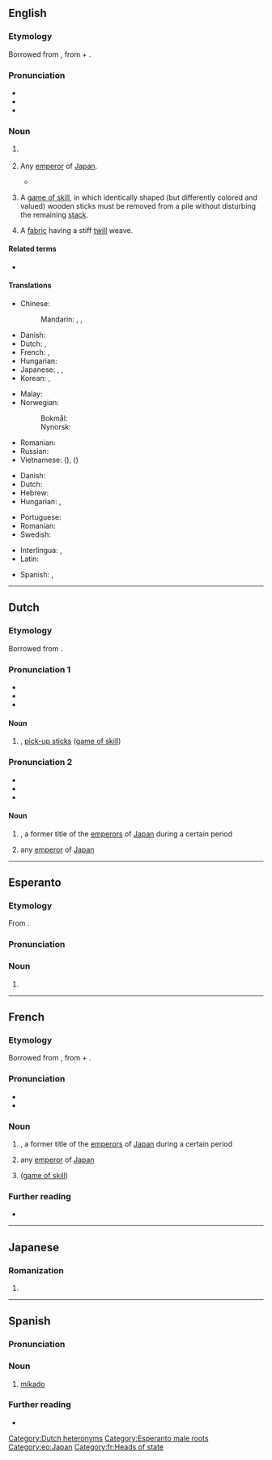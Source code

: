 {{also|Mikado|mikádó}}
==English==

===Etymology===
Borrowed from {{bor|en|ja|御門|tr=mikado}}, from {{m|ja|御|tr=mi|t=honorable}} + {{m|ja|門|tr=kado|t=gate, portal}}.

===Pronunciation===
* {{IPA|en|/mɪˈkɑːdəʊ/}}
* {{audio|en|LL-Q1860 (eng)-Vealhurl-mikado.wav|Audio (Southern England)}}
* {{rhymes|en|ɑːdəʊ|s=3}}

===Noun===
{{en-noun}}

# {{lb|en|history}} {{n-g|A former title of the [[emperor]]s of [[Japan]] during a certain period.}}
# {{lb|en|literary}} Any [[emperor]] of [[Japan]].
#* {{quote-book|en|year=1885|author={{w|Gilbert & Sullivan}}|title=[[s:The_Mikado|The Mikado]]|text=Our great '''Mikado''', virtuous man,<br>When he to rule our land began,<br>Resolved to try a plan whereby<br>Young men might best be steadied.}}
#: {{ux|en|The '''mikados''' of Japan are its emperors.}}
#: {{syn|en|tenno}}
# A [[game of skill]], in which identically shaped (but differently colored and valued) wooden sticks must be removed from a pile without disturbing the remaining [[stack]].
#: {{syn|en|pick-up sticks}}
# A [[fabric]] having a stiff [[twill]] weave.

====Related terms====
* {{l|en|Chrysanthemum Throne}}

====Translations====
{{trans-top|emperor of Japan}}
* Chinese:
*: Mandarin: {{t+|zh|天皇|tr=tiānhuáng}}, {{t+|zh|皇帝|tr=huángdì}}, {{t+|zh|帝|tr=dì}}
* Danish: {{t|da|mikado|c}} {{qualifier|archaic}}
* Dutch: {{t|nl|[[Japans]]e [[keizer]]|m}}, {{t+|nl|mikado|m}}
* French: {{t|fr|[[empereur]] [[japonais]]|m}}, {{t+|fr|mikado|m}}
* Hungarian: {{t|hu|mikádó}}
* Japanese: {{t+|ja|帝|tr=みかど, mikado}}, {{t|ja|御門|tr=みかど, mikado}}, {{t+|ja|天皇|tr=てんのう, tennō}}
* Korean: {{t+|ko|천황(天皇)}}, {{t|ko|일왕(日王)}} {{q|Korea under Japanese rule}}
{{trans-mid}}
* Malay: {{t|ms|mikado}}
* Norwegian:
*: Bokmål: {{t|nb|mikado|m}}
*: Nynorsk: {{t|nn|mikado|m}}
* Romanian: {{t+|ro|mikado|m}}
* Russian: {{t+|ru|мика́до|m}}
* Vietnamese: {{t|vi|Ngự Môn}} ({{t|vi|御門}}), {{t|vi|Nhật hoàng}} ({{t|vi|日皇}})
{{trans-bottom}}

{{trans-top|a game of skill}}
* Danish: {{t|da|mikado}}
* Dutch: {{t+|nl|mikado|m}}
* Hebrew: {{t|he|דּוּקִים|m-p|tr=dukim}}
* Hungarian: {{t|hu|mikádó}}, {{t|hu|marokkó}}
{{trans-mid}}
* Portuguese: {{t+|pt|micado|m}}
* Romanian: {{t+|ro|mikado|n}}
* Swedish: {{t+|sv|plockepinn|n}}
{{trans-bottom}}

{{checktrans-top}}
* Interlingua: {{t-check|ia|imperator}}, {{t-check|ia|mikado}}
* Latin: {{t+check|la|imperator}} {{attention|la|2=was "[[imperator]] -is"}}
{{trans-mid}}
* Spanish: {{t+check|es|emperador}}, {{t-check|es|micado}}
{{trans-bottom}}

{{c|en|Heads of state|Japan|Games|Fabrics}}

----

==Dutch==

===Etymology===
Borrowed from {{bor|nl|ja|御門}}.

===Pronunciation 1===
* {{IPA|nl|/ˈmi.kaːˌdoː/}}
* {{audio|nl|Nl-mikado.ogg|Audio}}
* {{hyphenation|nl|mi|ka|do}}

====Noun====
{{nl-noun|m|-'s|mikadootje}}

# {{l|en|mikado}}, [[pick-up sticks]] ([[game of skill]])

===Pronunciation 2===
* {{IPA|nl|/ˌmiˈkaː.doː/}}
* {{audio|nl|Nl-mikado.ogg|Audio}}
* {{hyphenation|nl|mi|ka|do}}

====Noun====
{{nl-noun|m|-'s|mikadootje}}

# {{lb|nl|history}} {{l|en|mikado}}, a former title of the [[emperor]]s of [[Japan]] during a certain period
# {{lb|nl|literary}} any [[emperor]] of [[Japan]]

[[Category:Dutch heteronyms]]
{{c|nl|Japan|Games|Heads of state}}

----

==Esperanto==

===Etymology===
From {{der|eo|ja|みかど|tr=mikado}}.

===Pronunciation===
{{eo-IPA}}

===Noun===
{{eo-head}}

# {{l|en|mikado}}

[[Category:Esperanto male roots]]
[[Category:eo:Japan]]

----

==French==

===Etymology===
Borrowed from {{bor|fr|ja|御門|tr=mikado}}, from {{m|ja|御|tr=mi|t=honorable}} + {{m|ja|門|tr=kado|t=gate, portal}}.

===Pronunciation===
* {{fr-IPA}}
* {{audio|fr|LL-Q150 (fra)-Lepticed7-mikado.wav|Audio}}

===Noun===
{{fr-noun|m}}

# {{lb|fr|history}} {{l|en|mikado}}, a former title of the [[emperor]]s of [[Japan]] during a certain period
# {{lb|fr|literary}} any [[emperor]] of [[Japan]]
# {{l|en|mikado}} ([[game of skill]])

===Further reading===
* {{R:TLFi}}

[[Category:fr:Heads of state]]

----

==Japanese==

===Romanization===
{{ja-romaji}}

# {{ja-romanization of|みかど}}

----

==Spanish==

===Pronunciation===
{{es-IPA}}

===Noun===
{{es-noun|m}}

# [[#English|mikado]]

===Further reading===
* {{R:DRAE}}